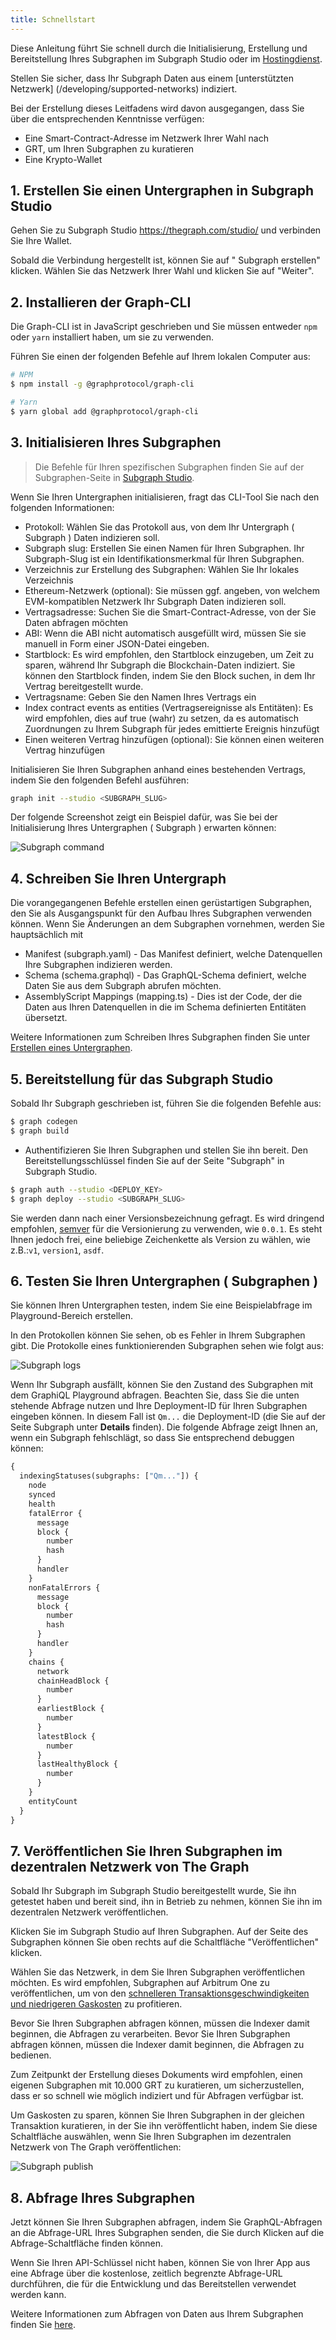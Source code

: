 ```yaml
---
title: Schnellstart
---
```


Diese Anleitung führt Sie schnell durch die Initialisierung, Erstellung und Bereitstellung Ihres Subgraphen im Subgraph Studio oder im [Hostingdienst](#hosted-service).

Stellen Sie sicher, dass Ihr Subgraph Daten aus einem [unterstützten Netzwerk] \(/developing/supported-networks) indiziert.

Bei der Erstellung dieses Leitfadens wird davon ausgegangen, dass Sie über die entsprechenden Kenntnisse verfügen:

-   Eine Smart-Contract-Adresse im Netzwerk Ihrer Wahl nach
-   GRT, um Ihren Subgraphen zu kuratieren
-   Eine Krypto-Wallet

## 1.  Erstellen Sie einen Untergraphen in Subgraph Studio

Gehen Sie zu Subgraph Studio <https://thegraph.com/studio/> und verbinden Sie Ihre Wallet.

Sobald die Verbindung hergestellt ist, können Sie auf " Subgraph erstellen" klicken. Wählen Sie das Netzwerk Ihrer Wahl und klicken Sie auf "Weiter".

## 2.  Installieren der Graph-CLI

Die Graph-CLI ist in JavaScript geschrieben und Sie müssen entweder `npm` oder `yarn` installiert haben, um sie zu verwenden.

Führen Sie einen der folgenden Befehle auf Ihrem lokalen Computer aus:

```sh
# NPM
$ npm install -g @graphprotocol/graph-cli

# Yarn
$ yarn global add @graphprotocol/graph-cli
```

## 3.  Initialisieren Ihres Subgraphen

> Die Befehle für Ihren spezifischen Subgraphen finden Sie auf der Subgraphen-Seite in [Subgraph Studio](https://thegraph.com/studio/).

Wenn Sie Ihren Untergraphen initialisieren, fragt das CLI-Tool Sie nach den folgenden Informationen:

-   Protokoll: Wählen Sie das Protokoll aus, von dem Ihr Untergraph ( Subgraph ) Daten indizieren soll.
-   Subgraph slug: Erstellen Sie einen Namen für Ihren Subgraphen. Ihr Subgraph-Slug ist ein Identifikationsmerkmal für Ihren Subgraphen.
-   Verzeichnis zur Erstellung des Subgraphen: Wählen Sie Ihr lokales Verzeichnis
-   Ethereum-Netzwerk (optional): Sie müssen ggf. angeben, von welchem EVM-kompatiblen Netzwerk Ihr Subgraph Daten indizieren soll.
-   Vertragsadresse: Suchen Sie die Smart-Contract-Adresse, von der Sie Daten abfragen möchten
-   ABI: Wenn die ABI nicht automatisch ausgefüllt wird, müssen Sie sie manuell in Form einer JSON-Datei eingeben.
-   Startblock: Es wird empfohlen, den Startblock einzugeben, um Zeit zu sparen, während Ihr Subgraph die Blockchain-Daten indiziert. Sie können den Startblock finden, indem Sie den Block suchen, in dem Ihr Vertrag bereitgestellt wurde.
-   Vertragsname: Geben Sie den Namen Ihres Vertrags ein
-   Index contract events as entities (Vertragsereignisse als Entitäten): Es wird empfohlen, dies auf true (wahr) zu setzen, da es automatisch Zuordnungen zu Ihrem Subgraph für jedes emittierte Ereignis hinzufügt
-   Einen weiteren Vertrag hinzufügen (optional): Sie können einen weiteren Vertrag hinzufügen

Initialisieren Sie Ihren Subgraphen anhand eines bestehenden Vertrags, indem Sie den folgenden Befehl ausführen:

```sh
graph init --studio <SUBGRAPH_SLUG>
```

Der folgende Screenshot zeigt ein Beispiel dafür, was Sie bei der Initialisierung Ihres Untergraphen ( Subgraph ) erwarten können:

![Subgraph command](/img/subgraph-init-example.png)

## 4.  Schreiben Sie Ihren Untergraph

Die vorangegangenen Befehle erstellen einen gerüstartigen Subgraphen, den Sie als Ausgangspunkt für den Aufbau Ihres Subgraphen verwenden können. Wenn Sie Änderungen an dem Subgraphen vornehmen, werden Sie hauptsächlich mit

-   Manifest (subgraph.yaml) - Das Manifest definiert, welche Datenquellen Ihre Subgraphen indizieren werden.
-   Schema (schema.graphql) - Das GraphQL-Schema definiert, welche Daten Sie aus dem Subgraph abrufen möchten.
-   AssemblyScript Mappings (mapping.ts) - Dies ist der Code, der die Daten aus Ihren Datenquellen in die im Schema definierten Entitäten übersetzt.

Weitere Informationen zum Schreiben Ihres Subgraphen finden Sie unter [Erstellen eines Untergraphen](/developing/creating-a-subgraph).

## 5.  Bereitstellung für das Subgraph Studio

Sobald Ihr Subgraph geschrieben ist, führen Sie die folgenden Befehle aus:

```sh
$ graph codegen
$ graph build
```

-   Authentifizieren Sie Ihren Subgraphen und stellen Sie ihn bereit. Den Bereitstellungsschlüssel finden Sie auf der Seite "Subgraph" in Subgraph Studio.

```sh
$ graph auth --studio <DEPLOY_KEY>
$ graph deploy --studio <SUBGRAPH_SLUG>
```

Sie werden dann nach einer Versionsbezeichnung gefragt. Es wird dringend empfohlen, [semver](https://semver.org/) für die Versionierung zu verwenden, wie `0.0.1`. Es steht Ihnen jedoch frei, eine beliebige Zeichenkette als Version zu wählen, wie z.B.:`v1`, `version1`, `asdf`.

## 6.  Testen Sie Ihren Untergraphen ( Subgraphen )

Sie können Ihren Untergraphen testen, indem Sie eine Beispielabfrage im Playground-Bereich erstellen.

In den Protokollen können Sie sehen, ob es Fehler in Ihrem Subgraphen gibt. Die Protokolle eines funktionierenden Subgraphen sehen wie folgt aus:

![Subgraph logs](/img/subgraph-logs-image.png)

Wenn Ihr Subgraph ausfällt, können Sie den Zustand des Subgraphen mit dem GraphiQL Playground abfragen. Beachten Sie, dass Sie die unten stehende Abfrage nutzen und Ihre Deployment-ID für Ihren Subgraphen eingeben können. In diesem Fall ist `Qm...` die Deployment-ID (die Sie auf der Seite Subgraph unter **Details** finden). Die folgende Abfrage zeigt Ihnen an, wenn ein Subgraph fehlschlägt, so dass Sie entsprechend debuggen können:

```graphql
{
  indexingStatuses(subgraphs: ["Qm..."]) {
    node
    synced
    health
    fatalError {
      message
      block {
        number
        hash
      }
      handler
    }
    nonFatalErrors {
      message
      block {
        number
        hash
      }
      handler
    }
    chains {
      network
      chainHeadBlock {
        number
      }
      earliestBlock {
        number
      }
      latestBlock {
        number
      }
      lastHealthyBlock {
        number
      }
    }
    entityCount
  }
}
```

## 7.  Veröffentlichen Sie Ihren Subgraphen im dezentralen Netzwerk von The Graph

Sobald Ihr Subgraph im Subgraph Studio bereitgestellt wurde, Sie ihn getestet haben und bereit sind, ihn in Betrieb zu nehmen, können Sie ihn im dezentralen Netzwerk veröffentlichen.

Klicken Sie im Subgraph Studio auf Ihren Subgraphen. Auf der Seite des Subgraphen können Sie oben rechts auf die Schaltfläche "Veröffentlichen" klicken.

Wählen Sie das Netzwerk, in dem Sie Ihren Subgraphen veröffentlichen möchten. Es wird empfohlen, Subgraphen auf Arbitrum One zu veröffentlichen, um von den [schnelleren Transaktionsgeschwindigkeiten und niedrigeren Gaskosten](/arbitrum/arbitrum-faq) zu profitieren.

Bevor Sie Ihren Subgraphen abfragen können, müssen die Indexer damit beginnen, die Abfragen zu verarbeiten. Bevor Sie Ihren Subgraphen abfragen können, müssen die Indexer damit beginnen, die Abfragen zu bedienen.

Zum Zeitpunkt der Erstellung dieses Dokuments wird empfohlen, einen eigenen Subgraphen mit 10.000 GRT zu kuratieren, um sicherzustellen, dass er so schnell wie möglich indiziert und für Abfragen verfügbar ist.

Um Gaskosten zu sparen, können Sie Ihren Subgraphen in der gleichen Transaktion kuratieren, in der Sie ihn veröffentlicht haben, indem Sie diese Schaltfläche auswählen, wenn Sie Ihren Subgraphen im dezentralen Netzwerk von The Graph veröffentlichen:

![Subgraph publish](/img/publish-and-signal-tx.png)

## 8.  Abfrage Ihres Subgraphen

Jetzt können Sie Ihren Subgraphen abfragen, indem Sie GraphQL-Abfragen an die Abfrage-URL Ihres Subgraphen senden, die Sie durch Klicken auf die Abfrage-Schaltfläche finden können.

Wenn Sie Ihren API-Schlüssel nicht haben, können Sie von Ihrer App aus eine Abfrage über die kostenlose, zeitlich begrenzte Abfrage-URL durchführen, die für die Entwicklung und das Bereitstellen verwendet werden kann.

Weitere Informationen zum Abfragen von Daten aus Ihrem Subgraphen finden Sie [here](../querying/querying-the-graph/).
